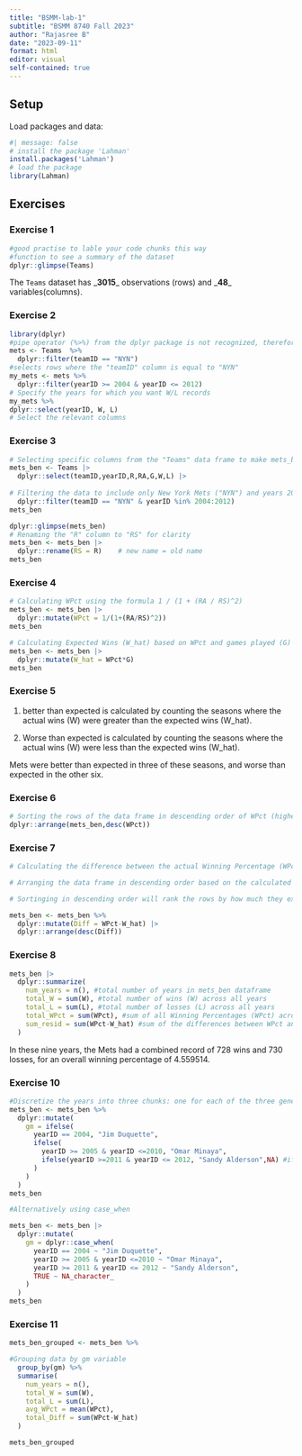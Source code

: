 ```yaml
---
title: "BSMM-lab-1"
subtitle: "BSMM 8740 Fall 2023"
author: "Rajasree B"
date: "2023-09-11"
format: html
editor: visual
self-contained: true
---
```


## Setup

Load packages and data:

```r
#| message: false
# install the package 'Lahman'
install.packages('Lahman')
# load the package
library(Lahman)
```

## Exercises

### Exercise 1

```r
#good practise to lable your code chunks this way
#function to see a summary of the dataset
dplyr::glimpse(Teams)

```

The `Teams` dataset has \_**3015**\_ observations (rows) and \_**48**\_ variables(columns).

### Exercise 2

```r
library(dplyr)
#pipe operator (%>%) from the dplyr package is not recognized, therefore make sure to load the package 
mets <- Teams  %>% 
  dplyr::filter(teamID == "NYN")
#selects rows where the "teamID" column is equal to "NYN"
my_mets <- mets %>% 
  dplyr::filter(yearID >= 2004 & yearID <= 2012)
# Specify the years for which you want W/L records
my_mets %>% 
dplyr::select(yearID, W, L)
# Select the relevant columns

```

### Exercise 3

```r

# Selecting specific columns from the "Teams" data frame to make mets_ben
mets_ben <- Teams |>
  dplyr::select(teamID,yearID,R,RA,G,W,L) |>
  
# Filtering the data to include only New York Mets ("NYN") and years 2004 to 2012
  dplyr::filter(teamID == "NYN" & yearID %in% 2004:2012)
mets_ben

dplyr::glimpse(mets_ben)
# Renaming the "R" column to "RS" for clarity
mets_ben <- mets_ben |>
  dplyr::rename(RS = R)    # new name = old name
mets_ben

```

### Exercise 4

```r

# Calculating WPct using the formula 1 / (1 + (RA / RS)^2)
mets_ben <- mets_ben |>
  dplyr::mutate(WPct = 1/(1+(RA/RS)^2))
mets_ben

# Calculating Expected Wins (W_hat) based on WPct and games played (G)
mets_ben <- mets_ben |>
  dplyr::mutate(W_hat = WPct*G)
mets_ben

```

### Exercise 5

1.  better than expected is calculated by counting the seasons where the actual wins (W) were greater than the expected wins (W_hat).

2.  Worse than expected is calculated by counting the seasons where the actual wins (W) were less than the expected wins (W_hat).

Mets were better than expected in three of these seasons, and worse than expected in the other six.

### Exercise 6

```r

# Sorting the rows of the data frame in descending order of WPct (highest to lowest)
dplyr::arrange(mets_ben,desc(WPct))
```

### Exercise 7

```r
# Calculating the difference between the actual Winning Percentage (WPct) and the expected Winning Percentage (W_hat)

# Arranging the data frame in descending order based on the calculated difference (Diff)

# Sortinging in descending order will rank the rows by how much they exceed the expected performance.

mets_ben <- mets_ben %>% 
  dplyr::mutate(Diff = WPct-W_hat) |>
  dplyr::arrange(desc(Diff))
```

### Exercise 8

```r
mets_ben |>
  dplyr::summarize(
    num_years = n(), #total number of years in mets_ben dataframe
    total_W = sum(W), #total number of wins (W) across all years
    total_L = sum(L), #total number of losses (L) across all years
    total_WPct = sum(WPct), #sum of all Winning Percentages (WPct) across all years
    sum_resid = sum(WPct-W_hat) #sum of the differences between WPct and W_hat
  )

```

In these nine years, the Mets had a combined record of 728 wins and 730 losses, for an overall winning percentage of 4.559514.

### Exercise 10

```r
#Discretize the years into three chunks: one for each of the three general managers under whom Ben worked
mets_ben <- mets_ben %>% 
  dplyr::mutate(
    gm = ifelse(
      yearID == 2004, "Jim Duquette", 
      ifelse(
        yearID >= 2005 & yearID <=2010, "Omar Minaya",
        ifelse(yearID >=2011 & yearID <= 2012, "Sandy Alderson",NA) #if none of the conditions match, the "gm" value is set to NA
      )
    )
  )
mets_ben
```

```r
#Alternatively using case_when

mets_ben <- mets_ben |>
  dplyr::mutate(
    gm = dplyr::case_when(
      yearID == 2004 ~ "Jim Duquette", 
      yearID >= 2005 & yearID <=2010 ~ "Omar Minaya", 
      yearID >= 2011 & yearID <= 2012 ~ "Sandy Alderson",
      TRUE ~ NA_character_
    )
  )
mets_ben

```

### Exercise 11

```r

mets_ben_grouped <- mets_ben %>%

#Grouping data by gm variable
  group_by(gm) %>%
  summarise(
    num_years = n(),
    total_W = sum(W),
    total_L = sum(L),
    avg_WPct = mean(WPct),
    total_Diff = sum(WPct-W_hat)
  )

mets_ben_grouped
```
